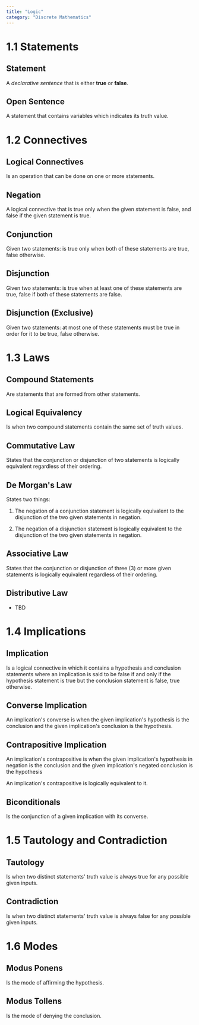 ```yaml
---
title: "Logic"
category: "Discrete Mathematics"
---
```


# 1.1 Statements

## Statement

A _declarative sentence_ that is either **true** or **false**.

## Open Sentence

A statement that contains variables which indicates its truth value.

# 1.2 Connectives

## Logical Connectives

Is an operation that can be done on one or more statements.

## Negation

A logical connective that is true only when the given statement is false, and
false if the given statement is true.

## Conjunction

Given two statements: is true only when both of these statements are true, false
otherwise.

## Disjunction

Given two statements: is true when at least one of these statements are true, false
if both of these statements are false.

## Disjunction (Exclusive)

Given two statements: at most one of these statements must be true in order for it to
be true, false otherwise.

# 1.3 Laws

## Compound Statements

Are statements that are formed from other statements.

## Logical Equivalency

Is when two compound statements contain the same set of truth values.

## Commutative Law

States that the conjunction or disjunction of two statements is logically equivalent regardless
of their ordering.

## De Morgan's Law

States two things:

1. The negation of a conjunction statement is logically equivalent to the disjunction of the
   two given statements in negation.

2. The negation of a disjunction statement is logically equivalent to the disjunction of the
   two given statements in negation.

## Associative Law

States that the conjunction or disjunction of three (3) or more given statements is logically
equivalent regardless of their ordering.

## Distributive Law

- TBD

# 1.4 Implications

## Implication

Is a logical connective in which it contains a hypothesis and conclusion statements where an
implication is said to be false if and only if the hypothesis statement is true but the
conclusion statement is false, true otherwise.

## Converse Implication

An implication's converse is when the given implication's hypothesis is the conclusion and the
given implication's conclusion is the hypothesis.

## Contrapositive Implication

An implication's contrapositive is when the given implication's hypothesis in negation is the
conclusion and the given implication's negated conclusion is the hypothesis

An implication's contrapositive is logically equivalent to it.

## Biconditionals

Is the conjunction of a given implication with its converse.

# 1.5 Tautology and Contradiction

## Tautology

Is when two distinct statements' truth value is always true for any possible given inputs.

## Contradiction

Is when two distinct statements' truth value is always false for any possible given inputs.

# 1.6 Modes

## Modus Ponens

Is the mode of affirming the hypothesis.

## Modus Tollens

Is the mode of denying the conclusion.

